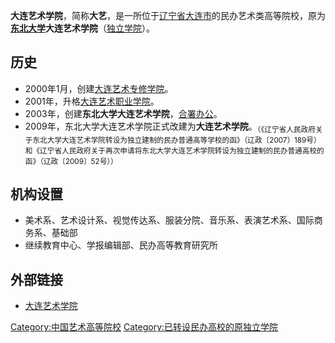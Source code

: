 {{高校
|名称    =大连艺术学院
|外文名  =Dalian Art College
|图像    =
|图像说明=
|校训    =崇实 尚美 明德 精艺
|建校    =2000年1月
|闭校    =
|校庆日  =
|类型    =民办普通高等艺术院校
|校长    =
|院长    =曹屯裕
|书记    =
|头衔    =董事长
|头衔人 =王贤俊
|教师    =
|职工    =
|学生    =
|地址    ={{CHN}}[[辽宁省|辽宁省]][[大连市|大连市]]开发区东北大街92号
|校园环境=
|面积    =
|代表色  =
|隶属    =
|邮编    =
|电话    =
|网站    =http://www.dac.edu.cn/
|标志    =
|脚注    =
}}

'''大连艺术学院'''，简称'''大艺'''，是一所位于[[辽宁省|辽宁省]][[大连市|大连市]]的民办艺术类高等院校，原为'''[[东北大学_(中国)|东北大学]]大连艺术学院'''（[[独立学院|独立学院]]）。

==历史==
*2000年1月，创建[[大连艺术专修学院|大连艺术专修学院]]。
*2001年，升格[[大连艺术职业学院|大连艺术职业学院]]。
*2003年，创建'''东北大学大连艺术学院'''，[[合署办公|合署办公]]。
*2009年，东北大学大连艺术学院正式改建为'''大连艺术学院'''。<sub>（《辽宁省人民政府关于东北大学大连艺术学院转设为独立建制的民办普通高等学校的函》（辽政〔2007〕189号）和《辽宁省人民政府关于再次申请将东北大学大连艺术学院转设为独立建制的民办普通高校的函》（辽政〔2009〕52号））</sub>
==机构设置==
*美术系、艺术设计系、视觉传达系、服装分院、音乐系、表演艺术系、国际商务系、基础部
*继续教育中心、学报编辑部、民办高等教育研究所
==外部链接==
*[http://www.dac.edu.cn/ 大连艺术学院] {{Wayback|url=http://www.dac.edu.cn/ |date=20201130070928 }}

{{辽宁高等院校}}
{{民办大学}}
{{中国艺术院校}}
[[Category:中国艺术高等院校|Category:中国艺术高等院校]]
[[Category:已转设民办高校的原独立学院|Category:已转设民办高校的原独立学院]]